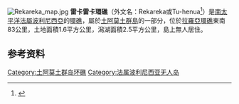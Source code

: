 {{Coord|16|49|S|141|55|W|type:isle_source:dewiki|display=title}}
[[Image:Rekareka_map.jpg|thumb]]
'''雷卡雷卡環礁'''（外文名：Rekareka或Tu-henua<ref>{{cite journal|last1=Young|first1=J.L.|title=Names of the Paumotu Islands, with the old names so far as they are known.|journal=Journal of the Polynesian Society|date=1899|volume=8|issue=4|pages=264–268|url=http://www.jps.auckland.ac.nz/document/Volume_8_1899/Volume_8,_No._4,_December_1899/Names_of_the_Paumotu_Islands,_by_J.L._Young,_p_264-268?action=null|accessdate=|archive-date=2012-02-10|archive-url=https://web.archive.org/web/20120210193443/http://www.jps.auckland.ac.nz/document/Volume_8_1899/Volume_8,_No._4,_December_1899/Names_of_the_Paumotu_Islands,_by_J.L._Young,_p_264-268?action=null|dead-url=no}}</ref>）是[[南太平洋|南太平洋]][[法屬波利尼西亞|法屬波利尼西亞]]的[[環礁|環礁]]，屬於[[土阿莫土群島|土阿莫土群島]]的一部分，位於[[拉羅亞環礁|拉羅亞環礁]]東南83公里，土地面積1.6平方公里，潟湖面積2.5平方公里，島上無人居住。
==参考资料==
{{reflist}}
[[Category:土阿莫土群岛环礁|Category:土阿莫土群岛环礁]]
[[Category:法属波利尼西亚无人岛|Category:法属波利尼西亚无人岛]]
{{geo-stub}}